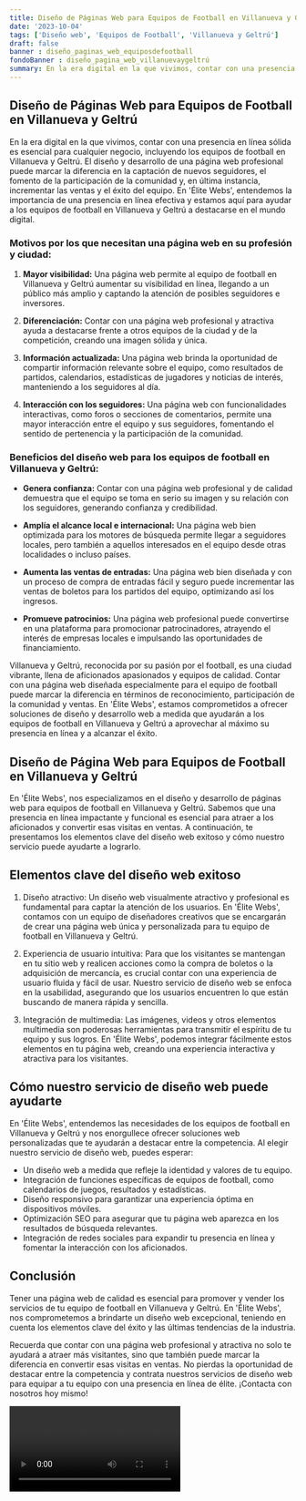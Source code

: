 ```yaml
---
title: Diseño de Páginas Web para Equipos de Football en Villanueva y Geltrú
date: '2023-10-04'
tags: ['Diseño web', 'Equipos de Football', 'Villanueva y Geltrú']
draft: false
banner : diseño_paginas_web_equiposdefootball
fondoBanner : diseño_pagina_web_villanuevaygeltrú
summary: En la era digital en la que vivimos, contar con una presencia en línea sólida es esencial para cualquier negocio, incluyendo los equipos de football en Villanueva y Geltrú. El diseño y desarrollo de una página web profesional puede marcar la diferencia en la captación de nuevos seguidores, el fomento de la participación de la comunidad y, en última instancia, incrementar las ventas y el éxito del equipo. En 'Élite Webs', entendemos la importancia de una presencia en línea efectiva y estamos aquí para ayudar a los equipos de football en Villanueva y Geltrú a destacarse en el mundo digital.
---
```


## Diseño de Páginas Web para Equipos de Football en Villanueva y Geltrú

En la era digital en la que vivimos, contar con una presencia en línea sólida es esencial para cualquier negocio, incluyendo los equipos de football en Villanueva y Geltrú. El diseño y desarrollo de una página web profesional puede marcar la diferencia en la captación de nuevos seguidores, el fomento de la participación de la comunidad y, en última instancia, incrementar las ventas y el éxito del equipo. En 'Élite Webs', entendemos la importancia de una presencia en línea efectiva y estamos aquí para ayudar a los equipos de football en Villanueva y Geltrú a destacarse en el mundo digital.

### Motivos por los que necesitan una página web en su profesión y ciudad:

1. **Mayor visibilidad:** Una página web permite al equipo de football en Villanueva y Geltrú aumentar su visibilidad en línea, llegando a un público más amplio y captando la atención de posibles seguidores e inversores.

2. **Diferenciación:** Contar con una página web profesional y atractiva ayuda a destacarse frente a otros equipos de la ciudad y de la competición, creando una imagen sólida y única.

3. **Información actualizada:** Una página web brinda la oportunidad de compartir información relevante sobre el equipo, como resultados de partidos, calendarios, estadísticas de jugadores y noticias de interés, manteniendo a los seguidores al día.

4. **Interacción con los seguidores:** Una página web con funcionalidades interactivas, como foros o secciones de comentarios, permite una mayor interacción entre el equipo y sus seguidores, fomentando el sentido de pertenencia y la participación de la comunidad.

### Beneficios del diseño web para los equipos de football en Villanueva y Geltrú:

- **Genera confianza:** Contar con una página web profesional y de calidad demuestra que el equipo se toma en serio su imagen y su relación con los seguidores, generando confianza y credibilidad.

- **Amplía el alcance local e internacional:** Una página web bien optimizada para los motores de búsqueda permite llegar a seguidores locales, pero también a aquellos interesados en el equipo desde otras localidades o incluso países.

- **Aumenta las ventas de entradas:** Una página web bien diseñada y con un proceso de compra de entradas fácil y seguro puede incrementar las ventas de boletos para los partidos del equipo, optimizando así los ingresos.

- **Promueve patrocinios:** Una página web profesional puede convertirse en una plataforma para promocionar patrocinadores, atrayendo el interés de empresas locales e impulsando las oportunidades de financiamiento.

Villanueva y Geltrú, reconocida por su pasión por el football, es una ciudad vibrante, llena de aficionados apasionados y equipos de calidad. Contar con una página web diseñada especialmente para el equipo de football puede marcar la diferencia en términos de reconocimiento, participación de la comunidad y ventas. En 'Élite Webs', estamos comprometidos a ofrecer soluciones de diseño y desarrollo web a medida que ayudarán a los equipos de football en Villanueva y Geltrú a aprovechar al máximo su presencia en línea y a alcanzar el éxito.

<GifSeo />

<Cta />

## Diseño de Página Web para Equipos de Football en Villanueva y Geltrú

En 'Élite Webs', nos especializamos en el diseño y desarrollo de páginas web para equipos de football en Villanueva y Geltrú. Sabemos que una presencia en línea impactante y funcional es esencial para atraer a los aficionados y convertir esas visitas en ventas. A continuación, te presentamos los elementos clave del diseño web exitoso y cómo nuestro servicio puede ayudarte a lograrlo.

## Elementos clave del diseño web exitoso

1. Diseño atractivo: Un diseño web visualmente atractivo y profesional es fundamental para captar la atención de los usuarios. En 'Élite Webs', contamos con un equipo de diseñadores creativos que se encargarán de crear una página web única y personalizada para tu equipo de football en Villanueva y Geltrú.

2. Experiencia de usuario intuitiva: Para que los visitantes se mantengan en tu sitio web y realicen acciones como la compra de boletos o la adquisición de mercancía, es crucial contar con una experiencia de usuario fluida y fácil de usar. Nuestro servicio de diseño web se enfoca en la usabilidad, asegurando que los usuarios encuentren lo que están buscando de manera rápida y sencilla.

3. Integración de multimedia: Las imágenes, videos y otros elementos multimedia son poderosas herramientas para transmitir el espíritu de tu equipo y sus logros. En 'Élite Webs', podemos integrar fácilmente estos elementos en tu página web, creando una experiencia interactiva y atractiva para los visitantes.

## Cómo nuestro servicio de diseño web puede ayudarte

En 'Élite Webs', entendemos las necesidades de los equipos de football en Villanueva y Geltrú y nos enorgullece ofrecer soluciones web personalizadas que te ayudarán a destacar entre la competencia. Al elegir nuestro servicio de diseño web, puedes esperar:

- Un diseño web a medida que refleje la identidad y valores de tu equipo.
- Integración de funciones específicas de equipos de football, como calendarios de juegos, resultados y estadísticas.
- Diseño responsivo para garantizar una experiencia óptima en dispositivos móviles.
- Optimización SEO para asegurar que tu página web aparezca en los resultados de búsqueda relevantes.
- Integración de redes sociales para expandir tu presencia en línea y fomentar la interacción con los aficionados.

## Conclusión

Tener una página web de calidad es esencial para promover y vender los servicios de tu equipo de football en Villanueva y Geltrú. En 'Élite Webs', nos comprometemos a brindarte un diseño web excepcional, teniendo en cuenta los elementos clave del éxito y las últimas tendencias de la industria.

Recuerda que contar con una página web profesional y atractiva no solo te ayudará a atraer más visitantes, sino que también puede marcar la diferencia en convertir esas visitas en ventas. No pierdas la oportunidad de destacar entre la competencia y contrata nuestros servicios de diseño web para equipar a tu equipo con una presencia en línea de élite. ¡Contacta con nosotros hoy mismo!

<Video />

<CtaBot job='Equipos de Football' city='Villanueva y Geltrú'/>

<Gmaps query='Villanueva y Geltrú+españa+maps' />